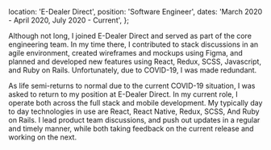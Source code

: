  location: 'E-Dealer Direct',
  position: 'Software Engineer',
  dates: 'March 2020 - April 2020, July 2020 - Current',
};

Although not long, I joined E-Dealer Direct and served as part of the core engineering team. In my time there, I contributed to stack discussions in an agile environment, created wireframes and mockups using Figma, and planned and developed new features using React, Redux, SCSS, Javascript, and Ruby on Rails. Unfortunately, due to COVID-19, I was made redundant.

As life semi-returns to normal due to the current COVID-19 situation, I was asked to return to my position at
E-Dealer Direct. In my current role, I operate both across the full stack and mobile development. My
typically day to day technologies in use are React, React Native, Redux, SCSS, And Ruby on Rails. I lead
product team discussions, and push out updates in a regular and timely manner, while both taking feedback
on the current release and working on the next.